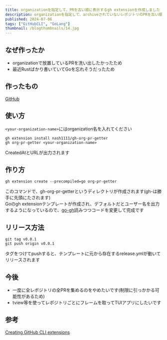 ```yaml
---
title: organizationを指定して、PRを古い順に表示するgh extensionを作成しました
description: organizationを指定して、archiveされていないレポジトリのPRを古い順に表示するgh extensionを作成しました
published: 2024-07-06
tags: ["GitHubCLI", "GoLang"]
thumbnail: /blogthumbnails/14.jpg
---
```


## なぜ作ったか
- organizationで放置しているPRを洗い出したかったため  
- 最近Rustばかり書いていてGoを忘れそうだったため

## 作ったもの
[GitHub](https://github.com/nash1111/gh-org-pr-getter)

## 使い方
```<your-organization-name>```にはorganization名を入れてください
```
gh extension install nash1111/gh-org-pr-getter
gh org-pr-getter <your-organization-name>
```
CreatedAtとURLが出力されます

## 作り方
```
gh extension create --precompiled=go org-pr-getter
```
このコマンドで、gh-org-pr-getterというディレクトリが作成されます(gh-は勝手に先頭にたされます)  
Goのgh extensionテンプレートが作成され、デフォルトだとユーザー名を出力するようになっているので、[go-gh](https://github.com/cli/go-gh)読みつつコードを変更して完成です

## リリース方法
```
git tag v0.0.1
git push origin v0.0.1
```
タグをつけてpushすると、テンプレートに元から存在するrelease.ymlが動いてリリースされます

## 今後
- 一度に全レポジトリの全PRを集めるのをやめたいです(制限に引っかかる可能性があるため)
- tview等を使ってレポジトリごとにフレームを取ってTUIアプリにしたいです

## 参考
[Creating GitHub CLI extensions](https://docs.github.com/en/github-cli/github-cli/creating-github-cli-extensions)
